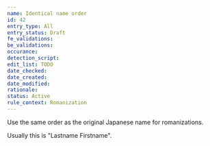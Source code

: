 ```yaml
---
name: Identical name order
id: 42
entry_type: All
entry_status: Draft
fe_validations:
be_validations:
occurance:
detection_script:
edit_list: TODO
date_checked:
date_created:
date_modified:
rationale:
status: Active
rule_context: Romanization
---
```

Use the same order as the original Japanese name for romanizations.

Usually this is "Lastname Firstname".